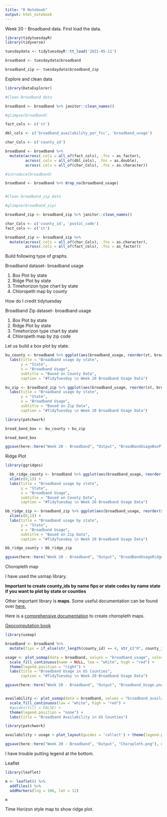 ```yaml
---
title: "R Notebook"
output: html_notebook
---
```


Week 20 - Broadband data. First load the data. 

```r
library(tidytuesdayR)
library(tidyverse)

tuesdaydata <- tidytuesdayR::tt_load('2021-05-11')

broadband <- tuesdaydata$broadband

broadband_zip <- tuesdaydata$broadband_zip

```

Explore and clean data

```r

library(DataExplorer)

#Clean Broadband data

broadband <- broadband %>% janitor::clean_names()

#glimpse(broadband)

fact_cols <- c('st')

dbl_cols <- c('broadband_availability_per_fcc', 'broadband_usage')

char_Cols <- c('county_id')

broadband <- broadband %>% 
  mutate(across(.cols = all_of(fact_cols), .fns = as_factor),
         across(.cols = all_of(dbl_cols), .fns = as.double),
         across(.cols = all_of(char_Cols), .fns = as.character))

#introduce(broadband)

broadband <- broadband %>% drop_na(broadband_usage)


#Clean broadband_zip data

#glimpse(broadband_zip)

broadband_zip <- broadband_zip %>% janitor::clean_names()

char_Cols <- c('county_id', 'postal_code')
fact_cols <- c('st')

broadband_zip <- broadband_zip %>% 
  mutate(across(.cols = all_of(char_Cols), .fns = as.character),
         across(.cols = all_of(fact_cols), .fns = as_factor))

```
Build following type of graphs.

Broadband dataset- broadband usage

1. Box Plot by state
2. Ridge Plot by state
3. Timehorizon type chart by state
3. Chloropeth map by county

How do I credit tidytuesday


Broadband Zip dataset- broadband usage

1. Box Plot by state
2. Ridge Plot by state
3. Timehorizon type chart by state
3. Chloropeth map by zip code



Let us build a box plot by state.

```r

bu_county <- broadband %>% ggplot(aes(broadband_usage, reorder(st, broadband_usage, median))) + geom_boxplot() +
  labs(title = "Broadband usage by state", 
       y = "State",
       x = "Broadband Usage",
       subtitle = "Based on County Data",
       caption = "#TidyTuesday \n Week 20 Broadband Usage Data")

bu_zip <- broadband_zip %>% ggplot(aes(broadband_usage, reorder(st, broadband_usage, median))) + geom_boxplot() +
  labs(title = "Broadband usage by state", 
       y = "State",
       x = "Broadband Usage",
       subtitle = "Based on Zip Data",
       caption = "#TidyTuesday \n Week 20 Broadband Usage Data")

library(patchwork)

broad_band_box <- bu_county + bu_zip

broad_band_box

ggsave(here::here("Week 20 - Broadband", "Output", "BroadBandUsageBoxPlot.png"), width = 10.5, height = 8, units = "in")

```
Ridge Plot

```r

library(ggridges)

  bb_ridge_county <- broadband %>% ggplot(aes(broadband_usage, reorder(st, broadband_usage, median))) + geom_density_ridges() +
  xlim(c(0,1)) +
  labs(title = "Broadband usage by state", 
       y = "State",
       x = "Broadband Usage",
       subtitle = "Based on County Data",
       caption = "#TidyTuesday \n Week 20 Broadband Usage Data") 

bb_ridge_zip <- broadband_zip %>% ggplot(aes(broadband_usage, reorder(st, broadband_usage, median))) + geom_density_ridges() +
  xlim(c(0,1)) +
  labs(title = "Broadband usage by state", 
       y = "State",
       x = "Broadband Usage",
       subtitle = "Based on Zip Data",
       caption = "#TidyTuesday \n Week 20 Broadband Usage Data") 

bb_ridge_county + bb_ridge_zip

ggsave(here::here("Week 20 - Broadband", "Output", "BroadBandUsageRidgePlot.png"), width = 10.5, height = 8, units = "in")

```


Choropleth map

I have used the usmap library.

**Important to create county_ids by name fips or state codes by name state if you want to plot by state or counties**

Other important library is **maps**. Some useful documentation can be found over [here.](https://www.rdocumentation.org/packages/maps/versions/3.3.0/topics/map)


Here is a [comprehensive documentation](https://www.r-graph-gallery.com/choropleth-map.html) to create choropleth maps.


[Geocomputation book](https://geocompr.robinlovelace.net/intro.html)

```r

library(usmap)

broadband <- broadband %>% 
  mutate(fips = if_else(str_length(county_id) == 4, str_c("0", county_id), county_id))

usage <- plot_usmap(data = broadband, values = "broadband_usage", color = "Black") + 
  scale_fill_continuous(name = NULL, low = "white", high = "red") +
  theme(legend.position = "right") +
  labs(title = "Broadband Usage in US Counties",
       caption = "#TidyTuesday \n Week 20 Broadband Usage Data")

ggsave(here::here("Week 20 - Broadband", "Output", "Broadband_Usage.png"), plot = usage, width = 10.5, height = 8, units = "in")


availability <- plot_usmap(data = broadband, values = "broadband_availability_per_fcc", color = "Black") + 
  scale_fill_continuous(low = "white", high = "red") +
  #guides(fill = FALSE) +
  theme(legend.position = "none") +
  labs(title = "Broadband Availability in US Counties")

library(patchwork)

availability + usage + plot_layout(guides = 'collect') + theme(legend.position = "right")

ggsave(here::here("Week 20 - Broadband", "Output", "Choropleth.png"), width = 10.5, height = 8, units = "in")

```

I have trouble putting legend at the bottom.



Leaflet

```r

library(leaflet)

m <- leaflet() %>% 
  addTiles() %>%  
  addMarkers(lng = 106, lat = 12)

m

```



Time Horizon style map to show ridge plot.

